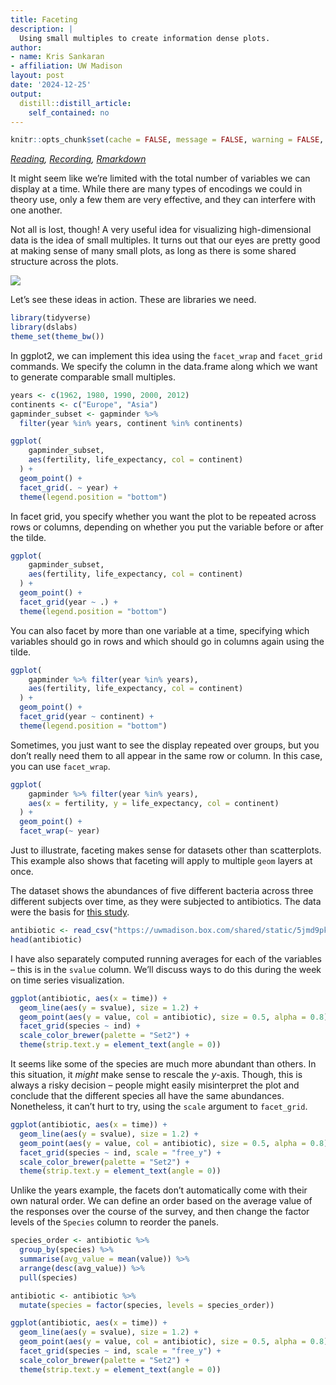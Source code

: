 ```yaml
---
title: Faceting
description: |
  Using small multiples to create information dense plots.
author:
- name: Kris Sankaran
- affiliation: UW Madison
layout: post
date: '2024-12-25'
output:
  distill::distill_article:
    self_contained: no
---
```


```r
knitr::opts_chunk$set(cache = FALSE, message = FALSE, warning = FALSE, echo = TRUE)
```

_[Reading](https://rafalab.github.io/dsbook/gapminder.html), [Recording](https://mediaspace.wisc.edu/media/1_g6qrvdjz),  [Rmarkdown](https://github.com/krisrs1128/stat436_notes/blob/main/notes/2024-12-27-week03-01.Rmd)_

It might seem like we’re limited with the total number of variables we can
display at a time. While there are many types of encodings we could in theory
use, only a few them are very effective, and they can interfere with one
another.

Not all is lost, though! A very useful idea for visualizing high-dimensional
data is the idea of small multiples. It turns out that our eyes are pretty good
at making sense of many small plots, as long as there is some shared structure
across the plots.

![](https://krisrs1128.github.io/stat479/posts/2021-01-20-week2-1/assets/sparklines.png)

Let's see these ideas in action. These are libraries we need.

```r
library(tidyverse)
library(dslabs)
theme_set(theme_bw())
```
In ggplot2, we can implement this idea using the `facet_wrap` and `facet_grid`
commands. We specify the column in the data.frame along which we want to
generate comparable small multiples.

```r
years <- c(1962, 1980, 1990, 2000, 2012)
continents <- c("Europe", "Asia")
gapminder_subset <- gapminder %>%
  filter(year %in% years, continent %in% continents)

ggplot(
    gapminder_subset, 
    aes(fertility, life_expectancy, col = continent)
  ) +
  geom_point() +
  facet_grid(. ~ year) +
  theme(legend.position = "bottom")
```
In facet grid, you specify whether you want the plot to be repeated across rows
or columns, depending on whether you put the variable before or after the tilde.

```r
ggplot(
    gapminder_subset, 
    aes(fertility, life_expectancy, col = continent)
  ) +
  geom_point() +
  facet_grid(year ~ .) +
  theme(legend.position = "bottom")
```
 
 
You can also facet by more than one variable at a time, specifying which
variables should go in rows and which should go in columns again using the
tilde.

```r
ggplot(
    gapminder %>% filter(year %in% years),
    aes(fertility, life_expectancy, col = continent)
  ) +
  geom_point() +
  facet_grid(year ~ continent) +
  theme(legend.position = "bottom")
```
Sometimes, you just want to see the display repeated over groups, but you don’t
really need them to all appear in the same row or column. In this case, you can
use `facet_wrap`.

```r
ggplot(
    gapminder %>% filter(year %in% years),
    aes(x = fertility, y = life_expectancy, col = continent)
  ) +
  geom_point() +
  facet_wrap(~ year)
```
Just to illustrate, faceting makes sense for datasets other than scatterplots.
This example also shows that faceting will apply to multiple `geom` layers at
once.

The dataset shows the abundances of five different bacteria across three
different subjects over time, as they were subjected to antibiotics. The data
were the basis for [this study](https://pubmed.ncbi.nlm.nih.gov/20847294/).

```r
antibiotic <- read_csv("https://uwmadison.box.com/shared/static/5jmd9pku62291ek20lioevsw1c588ahx.csv")
head(antibiotic)
```

I have also separately computed running averages for each of the variables --
this is in the `svalue` column. We’ll discuss ways to do this during the week on
time series visualization.

```r
ggplot(antibiotic, aes(x = time)) +
  geom_line(aes(y = svalue), size = 1.2) +
  geom_point(aes(y = value, col = antibiotic), size = 0.5, alpha = 0.8) +
  facet_grid(species ~ ind) +
  scale_color_brewer(palette = "Set2") +
  theme(strip.text.y = element_text(angle = 0))
```
It seems like some of the species are much more abundant than others. In this
situation, it *might* make sense to rescale the $y$-axis. Though, this is always
a risky decision -- people might easily misinterpret the plot and conclude that
the different species all have the same abundances. Nonetheless, it can't hurt
to try, using the `scale` argument to `facet_grid`.

```r
ggplot(antibiotic, aes(x = time)) +
  geom_line(aes(y = svalue), size = 1.2) +
  geom_point(aes(y = value, col = antibiotic), size = 0.5, alpha = 0.8) +
  facet_grid(species ~ ind, scale = "free_y") +
  scale_color_brewer(palette = "Set2") +
  theme(strip.text.y = element_text(angle = 0))
```
Unlike the years example, the facets don’t automatically come with their own
natural order. We can define an order based on the average value of the
responses over the course of the survey, and then change the factor levels of
the `Species` column to reorder the panels.

```r
species_order <- antibiotic %>%
  group_by(species) %>%
  summarise(avg_value = mean(value)) %>%
  arrange(desc(avg_value)) %>%
  pull(species)

antibiotic <- antibiotic %>%
  mutate(species = factor(species, levels = species_order))

ggplot(antibiotic, aes(x = time)) +
  geom_line(aes(y = svalue), size = 1.2) +
  geom_point(aes(y = value, col = antibiotic), size = 0.5, alpha = 0.8) +
  facet_grid(species ~ ind, scale = "free_y") +
  scale_color_brewer(palette = "Set2") +
  theme(strip.text.y = element_text(angle = 0))
```
